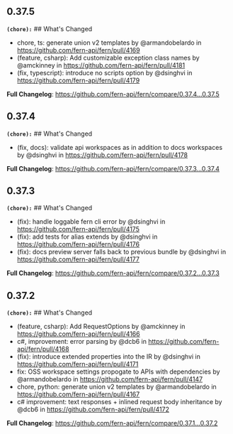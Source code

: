 ## 0.37.5
**`(chore):`** ## What's Changed
* chore, ts: generate union v2 templates by @armandobelardo in https://github.com/fern-api/fern/pull/4169
* (feature, csharp): Add customizable exception class names by @amckinney in https://github.com/fern-api/fern/pull/4181
* (fix, typescript): introduce no scripts option by @dsinghvi in https://github.com/fern-api/fern/pull/4179


**Full Changelog**: https://github.com/fern-api/fern/compare/0.37.4...0.37.5

## 0.37.4
**`(chore):`** ## What's Changed
* (fix, docs): validate api workspaces as in addition to docs workspaces by @dsinghvi in https://github.com/fern-api/fern/pull/4178


**Full Changelog**: https://github.com/fern-api/fern/compare/0.37.3...0.37.4

## 0.37.3
**`(chore):`** ## What's Changed
* (fix): handle loggable fern cli error by @dsinghvi in https://github.com/fern-api/fern/pull/4175
* (fix): add tests for alias extends by @dsinghvi in https://github.com/fern-api/fern/pull/4176
* (fix): docs preview server falls back to previous bundle by @dsinghvi in https://github.com/fern-api/fern/pull/4177


**Full Changelog**: https://github.com/fern-api/fern/compare/0.37.2...0.37.3

## 0.37.2
**`(chore):`** ## What's Changed
* (feature, csharp): Add RequestOptions by @amckinney in https://github.com/fern-api/fern/pull/4166
* c#, improvement: error parsing  by @dcb6 in https://github.com/fern-api/fern/pull/4168
* (fix): introduce extended properties into the IR by @dsinghvi in https://github.com/fern-api/fern/pull/4171
* fix: OSS workspace settings propogate to APIs with dependencies by @armandobelardo in https://github.com/fern-api/fern/pull/4147
* chore, python: generate union v2 templates by @armandobelardo in https://github.com/fern-api/fern/pull/4167
* c# improvement: text responses + inlined request body inheritance by @dcb6 in https://github.com/fern-api/fern/pull/4172


**Full Changelog**: https://github.com/fern-api/fern/compare/0.37.1...0.37.2

